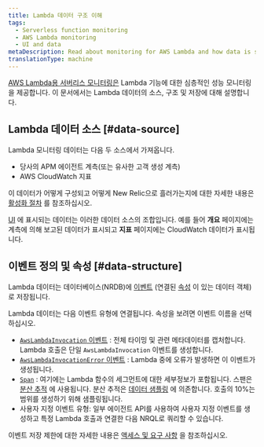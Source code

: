 ```yaml
---
title: Lambda 데이터 구조 이해
tags:
  - Serverless function monitoring
  - AWS Lambda monitoring
  - UI and data
metaDescription: Read about monitoring for AWS Lambda and how data is structured and stored.
translationType: machine
---
```


[AWS Lambda용 서버리스 모니터링은](/docs/introduction-new-relic-monitoring-aws-lambda) Lambda 기능에 대한 심층적인 성능 모니터링을 제공합니다. 이 문서에서는 Lambda 데이터의 소스, 구조 및 저장에 대해 설명합니다.

## Lambda 데이터 소스 [#data-source]

Lambda 모니터링 데이터는 다음 두 소스에서 가져옵니다.

* 당사의 APM 에이전트 계측(또는 유사한 고객 생성 계측)
* AWS CloudWatch 지표

이 데이터가 어떻게 구성되고 어떻게 New Relic으로 흘러가는지에 대한 자세한 내용은 [활성화 절차](/docs/install-enable-new-relics-monitoring-aws-lambda) 를 참조하십시오.

[UI](/docs/lambda-monitoring-ui) 에 표시되는 데이터는 이러한 데이터 소스의 조합입니다. 예를 들어 **개요** 페이지에는 계측에 의해 보고된 데이터가 표시되고 **지표** 페이지에는 CloudWatch 데이터가 표시됩니다.

## 이벤트 정의 및 속성 [#data-structure]

Lambda 데이터는 데이터베이스(NRDB)에 [이벤트](/docs/using-new-relic/welcome-new-relic/getting-started/glossary#event) (연결된 [속성](/docs/using-new-relic/welcome-new-relic/getting-started/glossary#attribute) 이 있는 데이터 객체)로 저장됩니다.

Lambda 데이터는 다음 이벤트 유형에 연결됩니다. 속성을 보려면 이벤트 이름을 선택하십시오.

* [`AwsLambdaInvocation` 이벤트](/attribute-dictionary/?event=AwsLambdaInvocation) : 전체 타이밍 및 관련 메타데이터를 캡처합니다. Lambda 호출은 단일 `AwsLambdaInvocation` 이벤트를 생성합니다.
* [`AwsLambdaInvocationError` 이벤트](/attribute-dictionary/?event=AwsLambdaInvocationError) : Lambda 중에 오류가 발생하면 이 이벤트가 생성됩니다.
* [`Span`](/attribute-dictionary/?event=Span) : 여기에는 Lambda 함수의 세그먼트에 대한 세부정보가 포함됩니다. 스팬은 [분산 추적](/docs/apm/distributed-tracing/getting-started/introduction-distributed-tracing) 에 사용됩니다. 분산 추적은 [데이터 샘플링](/docs/apm/distributed-tracing/getting-started/how-new-relic-distributed-tracing-works#sampling) 에 의존합니다. 호출의 10%는 범위를 생성하기 위해 샘플링됩니다.
* 사용자 지정 이벤트 유형: 일부 에이전트 API를 사용하여 사용자 지정 이벤트를 생성하고 특정 Lambda 호출과 연결한 다음 NRQL로 쿼리할 수 있습니다.

이벤트 저장 제한에 대한 자세한 내용은 [액세스 및 요구 사항](/docs/introduction-new-relic-monitoring-aws-lambda#requirements) 을 참조하십시오.